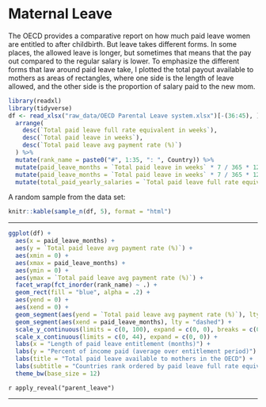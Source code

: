 # Maternal Leave

The OECD provides a comparative report on how much paid leave women are entitled to after childbirth.  But leave takes different forms.  In some places, the allowed leave is longer, but sometimes that means that the pay out compared to the regular salary is lower.  To emphasize the different forms that law around paid leave take, I plotted the total payout available to mothers as areas of rectangles, where one side is the length of leave allowed, and the other side is the proportion of salary paid to the new mom.  


```r
library(readxl)
library(tidyverse)
df <- read_xlsx("raw_data/OECD Parental Leave system.xlsx")[-(36:45), ] %>%
  arrange(
    desc(`Total paid leave full rate equivalent in weeks`),
    desc(`Total paid leave in weeks`),
    desc(`Total paid leave avg payment rate (%)`)
  ) %>%
  mutate(rank_name = paste0("#", 1:35, ": ", Country)) %>%
  mutate(paid_leave_months = `Total paid leave in weeks` * 7 / 365 * 12) %>%
  mutate(paid_leave_months = `Total paid leave in weeks` * 7 / 365 * 12) %>%
  mutate(total_paid_yearly_salaries = `Total paid leave full rate equivalent in weeks` / 52)
```


A random sample from the data set: 
```r
knitr::kable(sample_n(df, 5), format = "html")
```


---

```r
ggplot(df) +
  aes(x = paid_leave_months) +
  aes(y = `Total paid leave avg payment rate (%)`) +
  aes(xmin = 0) +
  aes(xmax = paid_leave_months) +
  aes(ymin = 0) +
  aes(ymax = `Total paid leave avg payment rate (%)`) +
  facet_wrap(fct_inorder(rank_name) ~ .) +
  geom_rect(fill = "blue", alpha = .2) +
  aes(yend = 0) +
  aes(xend = 0) +
  geom_segment(aes(yend = `Total paid leave avg payment rate (%)`), lty = "dashed") +
  geom_segment(aes(xend = paid_leave_months), lty = "dashed") +
  scale_y_continuous(limits = c(0, 100), expand = c(0, 0), breaks = c(0, 50, 100)) +
  scale_x_continuous(limits = c(0, 44), expand = c(0, 0)) +
  labs(x = "Length of paid leave entitlement (months)") +
  labs(y = "Percent of income paid (average over entitlement period)") +
  labs(title = "Total paid leave available to mothers in the OECD") +
  labs(subtitle = "Countries rank ordered by paid leave full rate equivalent (blue rectangular area)\nVisualization: Gina Reynolds | Data source: OECD.org ") +
  theme_bw(base_size = 12) 
```


`r apply_reveal("parent_leave")`


---